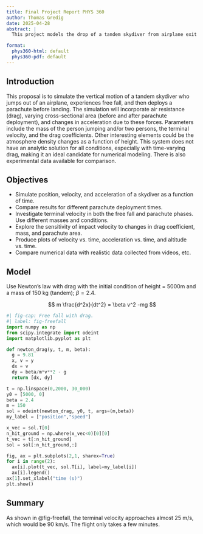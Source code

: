 ```yaml
---
title: Final Project Report PHYS 360
author: Thomas Gredig
date: 2025-04-28
abstract: |
  This project models the drop of a tandem skydiver from airplane exit to landing, incorporating the effects of air resistance, variable cross-sectional area (open and closed parachute), and atmospheric density changes with altitude. The simulation tracks position, and velocity over time, accounting for different parachute deployment times and body masses. Because of time-varying drag and complex force interactions, the system lacks a general analytic solution, making it well-suited for numerical methods. Key outputs include trajectory plots with results compared to real-world data for validation.

format:
  phys360-html: default
  phys360-pdf: default
---
```



## Introduction

This proposal is to simulate the vertical motion of a tandem skydiver who jumps out of an airplane, experiences free fall, and then deploys a parachute before landing. The simulation will incorporate air resistance (drag), varying cross-sectional area (before and after parachute deployment), and changes in acceleration due to these forces. Parameters include the mass of the person jumping and/or two persons, the terminal velocity, and the drag coefficients. Other interesting elements could be the atmosphere density changes as a function of height. This system does not have an analytic solution for all conditions, especially with time-varying drag, making it an ideal candidate for numerical modeling. There is also experimental data available for comparison.

## Objectives

- Simulate position, velocity, and acceleration of a skydiver as a function of time.
- Compare results for different parachute deployment times.
- Investigate terminal velocity in both the free fall and parachute phases. Use different masses and conditions.
- Explore the sensitivity of impact velocity to changes in drag coefficient, mass, and parachute area.
- Produce plots of velocity vs. time, acceleration vs. time, and altitude vs. time.
- Compare numerical data with realistic data collected from videos, etc. 

## Model

Use Newton's law with drag with the initial condition of height = 5000m and a mass of 150 kg (tandem); $\beta=2.4$.

$$
m \frac{d^2x}{dt^2} = \beta v^2 -mg
$$

```python
#| fig-cap: Free fall with drag. 
#| label: fig-freefall
import numpy as np
from scipy.integrate import odeint
import matplotlib.pyplot as plt

def newton_drag(y, t, m, beta):
  g = 9.81
  x, v = y
  dx = v
  dy = beta/m*v**2 - g
  return [dx, dy]

t = np.linspace(0,2000, 30_000)
y0 = [5000, 0]
beta = 2.4
m = 150
sol = odeint(newton_drag, y0, t, args=(m,beta))
my_label = ["position","speed"]

x_vec = sol.T[0]
n_hit_ground = np.where(x_vec<0)[0][0]
t_vec = t[:n_hit_ground]
sol = sol[:n_hit_ground,:]

fig, ax = plt.subplots(2,1, sharex=True)
for i in range(2):
  ax[i].plot(t_vec, sol.T[i], label=my_label[i])
  ax[i].legend()
ax[1].set_xlabel("time (s)")
plt.show()
```

## Summary

As shown in @fig-freefall, the terminal velocity approaches almost 25 m/s, which would be 90 km/s. The flight only takes a few minutes.

